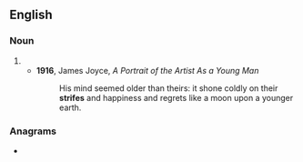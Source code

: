 ==English==

===Noun===
{{head|en|noun form}}

# {{plural of|strife|lang=en}}
#* '''1916''', James Joyce, ''A Portrait of the Artist As a Young Man''
#*: His mind seemed older than theirs: it shone coldly on their '''strifes''' and happiness and regrets like a moon upon a younger earth.

===Anagrams===
* {{anagrams|en|a=efirsst|Fisters|fisters|resifts|sifters}}